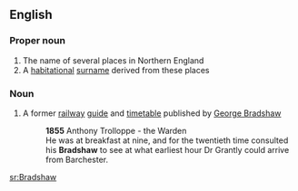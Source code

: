 ==English==

===Proper noun===
{{en-proper noun}}

# The name of several places in Northern England
# A [[habitational]] [[surname]] derived from these places

===Noun===
{{en-noun}}

#{{UK}} A former [[railway]] [[guide]] and [[timetable]] published by [[w:George Bradshaw|George Bradshaw]]
#:'''1855''' Anthony Trolloppe - the Warden
#:He was at breakfast at nine, and for the twentieth time consulted his '''Bradshaw''' to see at what earliest hour Dr Grantly could arrive from Barchester.

[[sr:Bradshaw]]